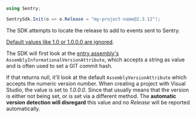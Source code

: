 ```csharp
using Sentry;

SentrySdk.Init(o => o.Release = "my-project-name@2.3.12");
```

The SDK attempts to locate the release to add to events sent to Sentry.

<Note>

[Default values like 1.0 or 1.0.0.0 are ignored](https://github.com/getsentry/sentry-dotnet/blob/dbb5a3af054d0ca6f801de37fb7db3632ca2c65a/src/Sentry/Internal/ApplicationVersionLocator.cs#L14-L21).

</Note>

The SDK will first look at the [entry assembly's](<https://msdn.microsoft.com/en-us/library/system.reflection.assembly.getentryassembly(v=vs.110).aspx>) `AssemblyInformationalVersionAttribute`, which accepts a string as
value and is often used to set a GIT commit hash.

If that returns null, it'll look at the default `AssemblyVersionAttribute` which accepts the numeric version number. When creating a project with Visual Studio, the value is set to _1.0.0.0_.
Since that usually means that the version is either not being set, or is set via a different method. The **automatic version detection will disregard** this value and no _Release_ will be reported automatically.
